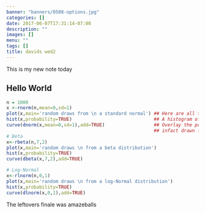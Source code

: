 ```yaml
---
banner: "banners/0508-options.jpg"
categories: []
date: 2017-06-07T17:31:14-07:00
description: ""
images: []
menu: ""
tags: []
title: davids wed2
---
```


This is my new note today

<!--more-->

## Hello World

```r
n = 1000
x <-rnorm(n,mean=0,sd=1)
plot(x,main='random draws from \n a standard normal') ## Here are all the randomly sampled points 
hist(x,probability=TRUE)                              ## A histogram of the samples
curve(dnorm(x,mean=0,sd=1),add=TRUE)                  ## Overlay the pdf to convince ourselves that the points were 
                                                      ## infact drawn from that distribution.
# Beta
x<-rbeta(n,7,2)
plot(x,main='random draws \n from a beta distribution')
hist(x,probability=TRUE)
curve(dbeta(x,7,2),add=TRUE)

# Log-Normal
x<-rlnorm(n,0,1)
plot(x,main='random draws \n from a log-Normal distribution')
hist(x,probability=TRUE)
curve(dlnorm(x,0,1),add=TRUE)

```


The leftovers finale was amazeballs

